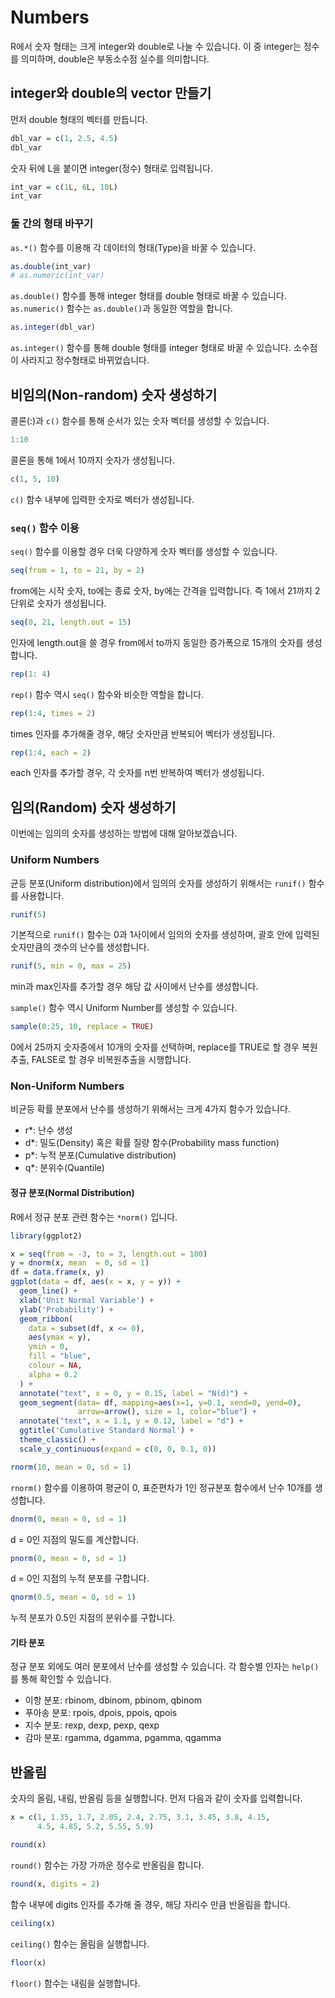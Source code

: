 # Numbers

R에서 숫자 형태는 크게 integer와 double로 나눌 수 있습니다. 이 중 integer는 정수를 의미하며, double은 부동소수점 실수를 의미합니다.

## integer와 double의 vector 만들기

먼저 double 형태의 벡터를 만듭니다.

```r
dbl_var = c(1, 2.5, 4.5)
dbl_var
```

숫자 뒤에 L을 붙이면 integer(정수) 형태로 입력됩니다.

```r
int_var = c(1L, 6L, 10L)
int_var
```

### 둘 간의 형태 바꾸기

`as.*()` 함수를 이용해 각 데이터의 형태(Type)을 바꿀 수 있습니다.

```r
as.double(int_var)
# as.numeric(int_var)
```

`as.double()` 함수를 통해 integer 형태를 double 형태로 바꿀 수 있습니다. `as.numeric()` 함수는 `as.double()`과 동일한 역할을 합니다.

```r
as.integer(dbl_var)
```

`as.integer()` 함수를 통해 double 형태를 integer 형태로 바꿀 수 있습니다. 소수점이 사라지고 정수형태로 바뀌었습니다.

## 비임의(Non-random) 숫자 생성하기

콜론(:)과 `c()` 함수를 통해 순서가 있는 숫자 벡터를 생성할 수 있습니다.

```r
1:10
```

콜론을 통해 1에서 10까지 숫자가 생성됩니다.

```r
c(1, 5, 10)
```

`c()` 함수 내부에 입력한 숫자로 벡터가 생성됩니다.

### `seq()` 함수 이용

`seq()` 함수를 이용할 경우 더욱 다양하게 숫자 벡터를 생성할 수 있습니다.

```r
seq(from = 1, to = 21, by = 2)
```

from에는 시작 숫자, to에는 종료 숫자, by에는 간격을 입력합니다. 즉 1에서 21까지 2 단위로 숫자가 생성됩니다.

```r
seq(0, 21, length.out = 15)
```

인자에 length.out을 쓸 경우 from에서 to까지 동일한 증가폭으로 15개의 숫자를 생성합니다.

```r
rep(1: 4)
```

`rep()` 함수 역시 `seq()` 함수와 비슷한 역할을 합니다.

```r
rep(1:4, times = 2)
```

times 인자를 추가해줄 경우, 해당 숫자만큼 반복되어 벡터가 생성됩니다.

```r
rep(1:4, each = 2)
```

each 인자를 추가할 경우, 각 숫자를 n번 반복하여 벡터가 생성됩니다.

## 임의(Random) 숫자 생성하기

이번에는 임의의 숫자를 생성하는 방법에 대해 알아보겠습니다.

### Uniform Numbers

균등 분포(Uniform distribution)에서 임의의 숫자를 생성하기 위해서는 `runif()` 함수를 사용합니다.

```r
runif(5)
```

기본적으로 `runif()` 함수는 0과 1사이에서 임의의 숫자를 생성하며, 괄호 안에 입력된 숫자만큼의 갯수의 난수를 생성합니다.

```r
runif(5, min = 0, max = 25)
```

min과 max인자를 추가할 경우 해당 값 사이에서 난수를 생성합니다.

`sample()` 함수 역시 Uniform Number를 생성할 수 있습니다.

```r
sample(0:25, 10, replace = TRUE)
```

0에서 25까지 숫자중에서 10개의 숫자를 선택하며, replace를 TRUE로 할 경우 복원추출, FALSE로 할 경우 비복원추출을 시행합니다.

### Non-Uniform Numbers

비균등 확률 분포에서 난수를 생성하기 위해서는 크게 4가지 함수가 있습니다.

- r*: 난수 생성
- d*: 밀도(Density) 혹은 확률 질량 함수(Probability mass function)
- p*: 누적 분포(Cumulative distribution)
- q*: 분위수(Quantile)

#### 정규 분포(Normal Distribution)

R에서 정규 분포 관련 함수는 `*norm()` 입니다.

```r
library(ggplot2)

x = seq(from = -3, to = 3, length.out = 100)
y = dnorm(x, mean  = 0, sd = 1)
df = data.frame(x, y)
ggplot(data = df, aes(x = x, y = y)) +
  geom_line() +
  xlab('Unit Normal Variable') +
  ylab('Probability') +
  geom_ribbon(
    data = subset(df, x <= 0),
    aes(ymax = y),
    ymin = 0,
    fill = "blue",
    colour = NA,
    alpha = 0.2
  ) +
  annotate("text", x = 0, y = 0.15, label = "N(d)") +
  geom_segment(data= df, mapping=aes(x=1, y=0.1, xend=0, yend=0),
               arrow=arrow(), size = 1, color="blue") +
  annotate("text", x = 1.1, y = 0.12, label = "d") +
  ggtitle('Cumulative Standard Normal') +
  theme_classic() +
  scale_y_continuous(expand = c(0, 0, 0.1, 0)) 
```

```r
rnorm(10, mean = 0, sd = 1)
```

`rnorm()` 함수를 이용하여 평균이 0, 표준편차가 1인 정규분포 함수에서 난수 10개를 생성합니다.

```r
dnorm(0, mean = 0, sd = 1)
```

d = 0인 지점의 밀도를 계산합니다.

```r
pnorm(0, mean = 0, sd = 1)
```
d = 0인 지점의 누적 분포를 구합니다.

```r
qnorm(0.5, mean = 0, sd = 1)
```
누적 분포가 0.5인 지점의 분위수를 구합니다.

#### 기타 분포

정규 분포 외에도 여러 분포에서 난수를 생성할 수 있습니다. 각 함수별 인자는 `help()`를 통해 확인할 수 있습니다.

- 이항 분포: rbinom, dbinom, pbinom, qbinom
- 푸아송 분포: rpois, dpois, ppois, qpois
- 지수 분포: rexp, dexp, pexp, qexp
- 감마 분포: rgamma, dgamma, pgamma, qgamma

## 반올림

숫자의 올림, 내림, 반올림 등을 실행합니다. 먼저 다음과 같이 숫자를 입력합니다.

```r
x = c(1, 1.35, 1.7, 2.05, 2.4, 2.75, 3.1, 3.45, 3.8, 4.15, 
      4.5, 4.85, 5.2, 5.55, 5.9)
```

```r
round(x)
```

`round()` 함수는 가장 가까운 정수로 반올림을 합니다.

```r
round(x, digits = 2)
```

함수 내부에 digits 인자를 추가해 줄 경우, 해당 자리수 만큼 반올림을 합니다.

```r
ceiling(x)
```

`ceiling()` 함수는 올림을 실행합니다.

```r
floor(x)
```
`floor()` 함수는 내림을 실행합니다.
